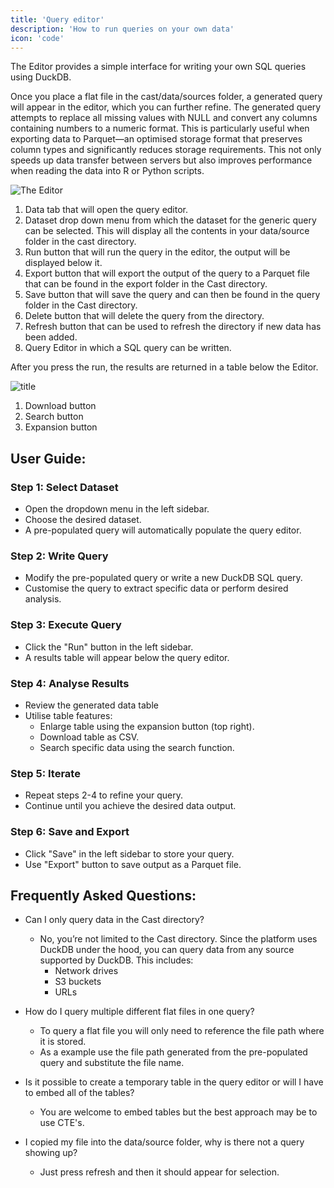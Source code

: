 ```yaml
---
title: 'Query editor'
description: 'How to run queries on your own data'
icon: 'code'
---
```


The Editor provides a simple interface for writing your own SQL queries using DuckDB.

Once you place a flat file in the cast/data/sources folder, a generated query will appear in the editor, which you can further refine.
The generated query attempts to replace all missing values with NULL and convert any columns containing numbers to a numeric format. This is particularly useful when exporting data to Parquet—an optimised storage format that preserves column types and significantly reduces storage requirements. This not only speeds up data transfer between servers but also improves performance when reading the data into R or Python scripts.

![The Editor](images/query_editor.png)



1. Data tab that will open the query editor.
2. Dataset drop down menu from which the dataset for the generic query can be selected. This will display all the contents in your data/source folder in the cast directory.
3. Run button that will run the query in the editor, the output will be displayed below it. 
4. Export button that will export the output of the query to a Parquet file that can be found in the export folder in the Cast directory.  
5. Save button that will save the query and can then be found in the query folder in the Cast directory. 
6. Delete button that will delete the query from the directory. 
7. Refresh button that can be used to refresh the directory if new data has been added. 
8. Query Editor in which a SQL query can be written. 

After you press the run, the results are returned in a table below the Editor. 


![title](images/query_output.png)

1. Download button
2. Search button
3. Expansion button

## User Guide:

### Step 1: Select Dataset
- Open the dropdown menu in the left sidebar.
- Choose the desired dataset.
- A pre-populated query will automatically populate the query editor.

### Step 2: Write Query
- Modify the pre-populated query or write a new DuckDB SQL query.
- Customise the query to extract specific data or perform desired analysis.

### Step 3: Execute Query
- Click the "Run" button in the left sidebar.
- A results table will appear below the query editor.

### Step 4: Analyse Results
- Review the generated data table
- Utilise table features:
  - Enlarge table using the expansion button (top right).
  - Download table as CSV.
  - Search specific data using the search function.

### Step 5: Iterate
- Repeat steps 2-4 to refine your query.
- Continue until you achieve the desired data output.

### Step 6: Save and Export

- Click "Save" in the left sidebar to store your query.
- Use "Export" button to save output as a Parquet file.


## Frequently Asked Questions:

- Can I only query data in the Cast directory?
    - No, you’re not limited to the Cast directory. Since the platform uses DuckDB under the hood, you can query data from any source supported by DuckDB. 
    This includes: 
      - Network drives  
      - S3 buckets  
      - URLs  


- How do I query multiple different flat files in one query?
    - To query a flat file you will only need to reference the file path where it is stored. 
    - As a example use the file path generated from the pre-populated query and substitute the file name. 

- Is it possible to create a temporary table in the query editor or will I have to embed all of the tables?
    - You are welcome to embed tables but the best approach may be to use CTE's. 

- I copied my file into the data/source folder, why is there not a query showing up?
    - Just press refresh and then it should appear for selection. 









